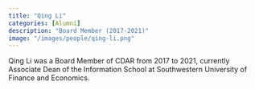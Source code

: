 ```yaml
---
title: "Qing Li"
categories: [Alumni]
description: "Board Member (2017-2021)"
image: "/images/people/qing-li.png"
---
```


Qing Li was a Board Member of CDAR from 2017 to 2021, currently Associate Dean of the Information School at Southwestern University of Finance and Economics.

